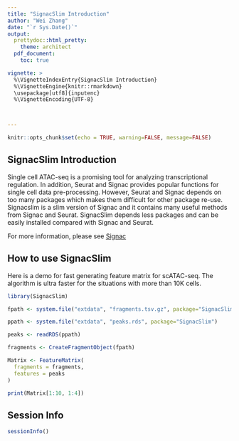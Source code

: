 ```yaml
---
title: "SignacSlim Introduction"
author: "Wei Zhang"
date: "`r Sys.Date()`"
output:
  prettydoc::html_pretty:
    theme: architect
  pdf_document:
    toc: true

vignette: >
  %\VignetteIndexEntry{SignacSlim Introduction}
  %\VignetteEngine{knitr::rmarkdown}
  \usepackage[utf8]{inputenc}
  %\VignetteEncoding{UTF-8}



---
```


```r
knitr::opts_chunk$set(echo = TRUE, warning=FALSE, message=FALSE)
```

## SignacSlim Introduction

Single cell ATAC-seq is a promising tool for analyzing transcriptional regulation. In addition, Seurat and Signac provides popular functions for single cell data pre-processing. However, Seurat and Signac depends on too many packages which makes them difficult for other package re-use. Signacslim is a slim version of Signac and it contains many useful methods from Signac and Seurat. SignacSlim depends less packages and can be easily installed compared with Signac and Seurat.

For more information, please see [Signac](https://satijalab.org/signac/)

## How to use SignacSlim

Here is a demo for fast generating feature matrix for scATAC-seq. The algorithm is ultra faster for the situations with more than 10K cells.

```r
library(SignacSlim)

fpath <- system.file("extdata", "fragments.tsv.gz", package="SignacSlim")

ppath <- system.file("extdata", "peaks.rds", package="SignacSlim")

peaks <- readRDS(ppath)

fragments <- CreateFragmentObject(fpath)

Matrix <- FeatureMatrix(
  fragments = fragments,
  features = peaks
)

print(Matrix[1:10, 1:4])

```


## Session Info

```r
sessionInfo()
```
